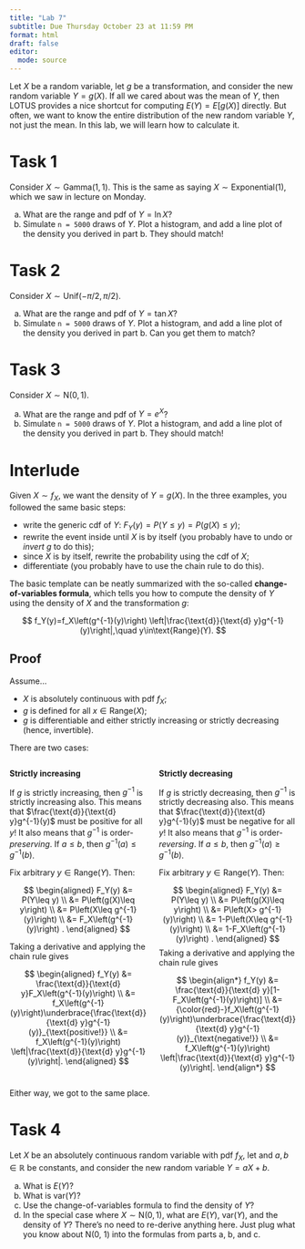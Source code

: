 ```yaml
---
title: "Lab 7"
subtitle: Due Thursday October 23 at 11:59 PM
format: html
draft: false
editor: 
  mode: source
---
```


Let $X$ be a random variable, let $g$ be a transformation, and consider the new random variable $Y=g(X)$. If all we cared about was the mean of $Y$, then LOTUS provides a nice shortcut for computing $E(Y)=E[g(X)]$ directly. But often, we want to know the entire distribution of the new random variable $Y$, not just the mean. In this lab, we will learn how to calculate it.

# Task 1

Consider $X\sim \text{Gamma}(1,\,1)$. This is the same as saying $X\sim\text{Exponential}(1)$, which we saw in lecture on Monday.

a.  What are the range and pdf of $Y=\ln X$?
b.  Simulate `n = 5000` draws of $Y$. Plot a histogram, and add a line plot of the density you derived in part b. They should match!

# Task 2

Consider $X\sim\text{Unif}(-\pi/2,\,\pi/2)$.

a.  What are the range and pdf of $Y=\tan X$?
b.  Simulate `n = 5000` draws of $Y$. Plot a histogram, and add a line plot of the density you derived in part b. Can you get them to match?


# Task 3

Consider $X\sim \text{N}(0,\,1)$.

a.  What are the range and pdf of $Y=e^X$?
b.  Simulate `n = 5000` draws of $Y$. Plot a histogram, and add a line plot of the density you derived in part b. They should match!

# Interlude

Given $X\sim f_X$, we want the density of $Y=g(X)$. In the three examples, you followed the same basic steps: 

- write the generic cdf of $Y$: $F_Y(y)=P(Y\leq y)=P(g(X)\leq y)$;
- rewrite the event inside until $X$ is by itself (you probably have to undo or *invert* $g$ to do this);
- since $X$ is by itself, rewrite the probability using the cdf of $X$;
- differentiate (you probably have to use the chain rule to do this).

The basic template can be neatly summarized with the so-called **change-of-variables formula**, which tells you how to compute the density of $Y$ using the density of $X$ and the transformation $g$:

$$
f_Y(y)=f_X\left(g^{-1}(y)\right)
    \left|\frac{\text{d}}{\text{d} y}g^{-1}(y)\right|,\quad y\in\text{Range}(Y).
$$

::: {.callout-warning collapse="true"}
## Proof
Assume...

- $X$ is absolutely continuous with pdf $f_X$;
- $g$ is defined for all $x\in\text{Range}(X)$;
- $g$ is differentiable and either strictly increasing or strictly decreasing (hence, invertible).

There are two cases:

::: {.columns }
::: {.column width="50%"}
**Strictly increasing**

If $g$ is strictly increasing, then $g^{-1}$ is strictly increasing also. This means that $\frac{\text{d}}{\text{d} y}g^{-1}(y)$ must be positive for all $y$! It also means that $g^{-1}$ is order-*preserving*. If $a\leq b$, then $g^{-1}(a)\leq g^{-1}(b)$. 

Fix arbitrary $y\in\text{Range}(Y)$. Then:

$$
\begin{aligned}
    F_Y(y)
    &=
    P(Y\leq y)
    \\
    &=
    P\left(g(X)\leq y\right)
    \\
    &=
    P\left(X\leq g^{-1}(y)\right)
    \\
    &=
    F_X\left(g^{-1}(y)\right)
    .
\end{aligned}
$$

Taking a derivative and applying the chain rule gives 

$$
\begin{aligned}
    f_Y(y)
    &=
    \frac{\text{d}}{\text{d} y}F_X\left(g^{-1}(y)\right)
    \\
    &=
    f_X\left(g^{-1}(y)\right)\underbrace{\frac{\text{d}}{\text{d} y}g^{-1}(y)}_{\text{positive!}}
    \\
    &=
    f_X\left(g^{-1}(y)\right)
    \left|\frac{\text{d}}{\text{d} y}g^{-1}(y)\right|.
\end{aligned}
$$

:::

::: {.column width="50%"}
**Strictly decreasing**

If $g$ is strictly decreasing, then $g^{-1}$ is strictly decreasing also. This means that $\frac{\text{d}}{\text{d} y}g^{-1}(y)$ must be negative for all $y$! It also means that $g^{-1}$ is order-*reversing*. If $a\leq b$, then $g^{-1}(a)\geq g^{-1}(b)$. 

Fix arbitrary $y\in\text{Range}(Y)$. Then:

$$
\begin{aligned}
    F_Y(y)
    &=
    P(Y\leq y)
    \\
    &=
    P\left(g(X)\leq y\right)
    \\
    &=
    P\left(X> g^{-1}(y)\right)
    \\
    &=
    1-P\left(X\leq g^{-1}(y)\right)
    \\
    &=
    1-F_X\left(g^{-1}(y)\right)
    .
\end{aligned}
$$
Taking a derivative and applying the chain rule gives 

$$
\begin{align*}
    f_Y(y)
    &=
    \frac{\text{d}}{\text{d} y}[1-F_X\left(g^{-1}(y)\right)]
    \\
    &=
    {\color{red}-}f_X\left(g^{-1}(y)\right)\underbrace{\frac{\text{d}}{\text{d} y}g^{-1}(y)}_{\text{negative!}}
    \\
    &=
    f_X\left(g^{-1}(y)\right)
    \left|\frac{\text{d}}{\text{d} y}g^{-1}(y)\right|.
\end{align*}
$$

:::
:::

Either way, we got to the same place.

:::

# Task 4

Let $X$ be an absolutely continuous random variable with pdf $f_X$, let and $a,\,b\in\mathbb{R}$ be constants, and consider the new random variable $Y=aX+b$.

a.  What is $E(Y)$?
b.  What is $\text{var}(Y)$?
c.  Use the change-of-variables formula to find the density of $Y$?
d.  In the special case where $X\sim\text{N}(0,\,1)$, what are $E(Y)$, $\text{var}(Y)$, and the density of $Y$? There's no need to re-derive anything here. Just plug what you know about N(0, 1) into the formulas from parts a, b, and c.